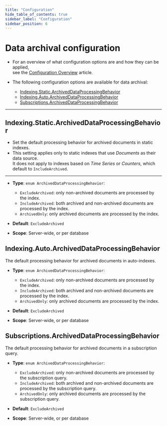 ```yaml
---
title: "Configuration"
hide_table_of_contents: true
sidebar_label: "Configuration"
sidebar_position: 6
---
```



# Data archival configuration

<Admonition type="note" title="">

* For an overview of what configuration options are and how they can be applied,  
  see the [Configuration Overview](../server/configuration/configuration-options) article.   

* The following configuration options are available for data archival:  
    * [Indexing.Static.ArchivedDataProcessingBehavior](../todo..)  
    * [Indexing.Auto.ArchivedDataProcessingBehavior](../todo..)  
    * [Subscriptions.ArchivedDataProcessingBehavior](../todo..)

</Admonition>

---

<Admonition type="note" title="">
    
## Indexing.Static.ArchivedDataProcessingBehavior

* Set the default processing behavior for archived documents in static indexes.
* This setting applies only to static indexes that use _Documents_ as their data source.  
  It does not apply to indexes based on _Time Series_ or _Counters_, which default to `IncludeArchived`.
  
---
  
- **Type**: `enum ArchivedDataProcessingBehavior`:
    * `ExcludeArchived`: only non-archived documents are processed by the index.
    * `IncludeArchived`: both archived and non-archived documents are processed by the index.
    * `ArchivedOnly`: only archived documents are processed by the index.

- **Default**: `ExcludeArchived`

- **Scope**: Server-wide, or per database

</Admonition>

<Admonition type="note" title="">    
    
## Indexing.Auto.ArchivedDataProcessingBehavior

The default processing behavior for archived documents in auto-indexes.

- **Type**: `enum ArchivedDataProcessingBehavior`:
    * `ExcludeArchived`: only non-archived documents are processed by the index.
    * `IncludeArchived`: both archived and non-archived documents are processed by the index.
    * `ArchivedOnly`: only archived documents are processed by the index.

- **Default**: `ExcludeArchived`

- **Scope**: Server-wide, or per database

</Admonition>  

<Admonition type="note" title="">
    
## Subscriptions.ArchivedDataProcessingBehavior

The default processing behavior for archived documents in a subscription query.

- **Type**: `enum ArchivedDataProcessingBehavior`:
    * `ExcludeArchived`: only non-archived documents are processed by the subscription query.
    * `IncludeArchived`: both archived and non-archived documents are processed by the subscription query.
    * `ArchivedOnly`: only archived documents are processed by the subscription query.

- **Default**: `ExcludeArchived`

- **Scope**: Server-wide, or per database

</Admonition>  
